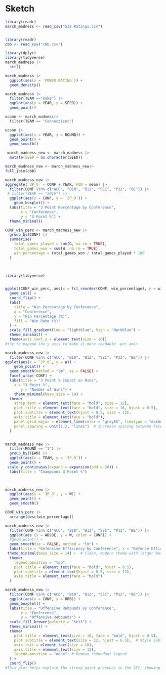 # Sketch {.unnumbered}

```r
library(readr)
march_madness <- read_csv("538 Ratings.csv")


library(readr)
cbb <- read_csv("cbb.csv")


```

```r
library(dplyr)
library(tidyverse)
march_madness |>
  str()
```

```r
march_madness |>
  ggplot(aes(x = `POWER RATING`)) +
  geom_density()
```

```r
march_madness |>
  filter(TEAM =="Duke") |>
  ggplot(aes(x = YEAR, y = SEED)) +
  geom_point()
```

```r
uconn <- march_madness|>
  filter(TEAM == "Connecticut")

uconn |> 
  ggplot(aes(x = YEAR, y = ROUND)) +
  geom_point() +
  geom_smooth()
```

```r
 march_madness_new <- march_madness |>
  mutate(SEED = as.character(SEED))

march_madness_new <- march_madness_new|>
full_join(cbb)
```

```r
march_madness_new |>
aggregate(`3P_O` ~ CONF + YEAR, FUN = mean) |>
  filter(CONF %in% c("ACC", "B10", "B12", "SEC", "P12", "BE")) |>
 # filter(YEAR == "2016") |>
  ggplot(aes(x = CONF, y = `3P_O`)) +
    geom_boxplot() +
  labs(title = "3 Point Percentage by Conference", 
       x = "Conference",
       y = "3 Point %") +
  theme_minimal()
```

```r

CONF_win_perc <- march_madness_new |>
  group_by(CONF) |>
  summarise(
    total_games_played = sum(G, na.rm = TRUE),
    total_games_won = sum(W, na.rm = TRUE),
    win_percentage = total_games_won / total_games_played * 100
  )

 
```

```r

library(tidyverse)


ggplot(CONF_win_perc, aes(x = fct_reorder(CONF, win_percentage), y = win_percentage, fill = win_percentage)) +
  geom_col() +
  coord_flip() +
  labs(
    title = "Win Percentage by Conference",
    x = "Conference",
    y = "Win Percentage (%)",
    fill = "Win Rate (%)"
  ) +
  scale_fill_gradient(low = "lightblue", high = "darkblue") +
  theme_minimal() +
  theme(axis.text.y = element_text(size = 10))
#try to expand the y axis to make it more readable -per amin
```

```r
march_madness_new |>
  filter(CONF %in% c("ACC", "B10", "B12", "SEC", "P12", "BE")) |>
ggplot(aes(x = `3P_O`, y = W)) +
    geom_point() +
  geom_smooth(method = "lm", se = FALSE) +
  facet_wrap(~CONF) +
  labs(title = "3 Point % Impact on Wins",
    x = "3 Point %", 
       y = "Number of Wins") +
    theme_minimal(base_size = 14) +  
  theme(
    strip.text = element_text(face = "bold", size = 12),  
    plot.title = element_text(face = "bold", size = 16, hjust = 0.5),  
    plot.subtitle = element_text(hjust = 0.5, size = 12),  
    axis.title = element_text(face = "bold"),  
    panel.grid.major = element_line(color = "gray85", linetype = "dashed"),  # Subtle grid lines
    panel.spacing = unit(1.2, "lines")  # Increase spacing between facets
  )



```

```r

march_madness_new |>
  filter(ROUND == "1") |>
  group_by(TEAM) |>
  ggplot(aes(x = TEAM, y = `3P_O`)) +
  geom_point() +
 scale_y_continuous(expand = expansion(add = 20)) +
  labs(title = "Champions 3 Point %") 

  
```

```r
march_madness_new |>
  ggplot(aes(x = `3P_D`, y = W)) +
  geom_point() +
  geom_smooth()

```

```r
CONF_win_perc |>
  arrange(desc(win_percentage))
```

```r
march_madness_new |>
  filter(CONF %in% c("ACC", "B10", "B12", "SEC", "P12", "BE")) |>
  ggplot(aes (x = ADJDE, y = W, color = CONF)) +
  #geom_point() +
  geom_smooth(se = FALSE, method = "lm") + 
  labs(title = "Defensive Efficiency by Conference", x = "Defense Efficiency", y = "Wins") +
 theme_minimal(base_size = 14) +  # Clean, modern theme with larger base font size
  theme(
    legend.position = "top",  
    plot.title = element_text(face = "bold", hjust = 0.5),  
    plot.subtitle = element_text(hjust = 0.5, size = 12),
    axis.title = element_text(face = "bold")
  ) 
```

```r
march_madness_new |>
  filter(CONF %in% c("ACC", "B10", "B12", "SEC", "P12", "BE")) |>
  ggplot(aes(x = CONF, y = ORB)) +
  geom_boxplot() +
  labs(title = "Offensive Rebounds By Conference", 
       x = "Conference", 
       y = "Offensive Rebounds") +
  scale_fill_brewer(palette = "Set3") +  
  theme_minimal() + 
  theme(
    plot.title = element_text(size = 16, face = "bold", hjust = 0.5),  # Style title
    plot.subtitle = element_text(size = 12, hjust = 0.5),  # Style subtitle
    axis.text = element_text(size = 10),
    axis.title = element_text(size = 12),
    legend.position = "none"  # Remove redundant legend
  ) +
  coord_flip()
#This plot helps explain the strong paint presence in the SEC, showing why they are still able to compete at a high level in March Madness despite lower 3 point percentages. 
```
